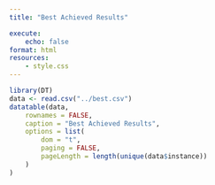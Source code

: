 ```yaml
---
title: "Best Achieved Results"

execute: 
    echo: false
format: html
resources:
    - style.css
---
```


```r
library(DT)
data <- read.csv("../best.csv")
datatable(data, 
    rownames = FALSE,
    caption = "Best Achieved Results",
    options = list(
        dom = "t",
        paging = FALSE,
        pageLength = length(unique(data$instance))
    )
)
```